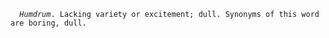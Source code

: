    ''Humdrum''. Lacking variety or excitement; dull. Synonyms of this word are boring, dull.
{{move to Wiktionary}}